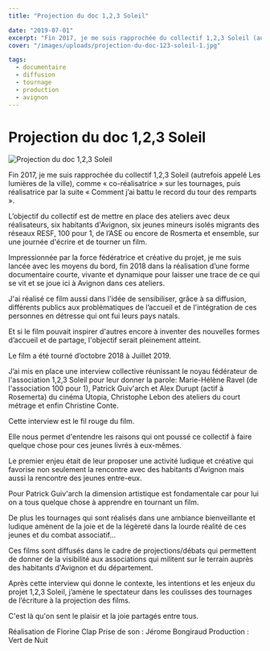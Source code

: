 ```yaml
---
title: "Projection du doc 1,2,3 Soleil"

date: "2019-07-01"
excerpt: "Fin 2017, je me suis rapprochée du collectif 1,2,3 Soleil (autrefois appelé Les lumières de la ville), comme « co-réalisatrice » sur les tournages, pu..."
cover: "/images/uploads/projection-du-doc-123-soleil-1.jpg"

tags:
  - documentaire
  - diffusion
  - tournage
  - production
  - avignon
---
```


# Projection du doc 1,2,3 Soleil

![Projection du doc 1,2,3 Soleil](/images/uploads/projection-du-doc-123-soleil-1.jpg)

Fin 2017, je me suis rapprochée du collectif 1,2,3 Soleil (autrefois appelé Les lumières de la ville), comme « co-réalisatrice » sur les tournages, puis réalisatrice par la suite « Comment j’ai battu le record du tour des remparts ».

L’objectif du collectif est de mettre en place des ateliers avec deux réalisateurs, six habitants d'Avignon, six jeunes mineurs isolés migrants des réseaux RESF, 100 pour 1, de l’ASE ou encore de Rosmerta et ensemble, sur une journée d'écrire et de tourner un film.

Impressionnée par la force fédératrice et créative du projet, je me suis lancée avec les moyens du bord, fin 2018 dans la réalisation d’une forme documentaire courte, vivante et dynamique pour laisser une trace de ce qui se vit et se joue ici à Avignon dans ces ateliers.

J'ai réalisé ce film aussi dans l'idée de sensibiliser, grâce à sa diffusion, différents publics aux problématiques de l’accueil et de l'intégration de ces personnes en détresse qui ont fui leurs pays natals.

Et si le film pouvait inspirer d'autres encore à inventer des nouvelles formes d’accueil et de partage, l'objectif serait pleinement atteint.

Le film a été tourné d’octobre 2018 à Juillet 2019.

J’ai mis en place une interview collective réunissant le noyau fédérateur de l'association 1,2,3 Soleil pour leur donner la parole: Marie-Hélène Ravel (de l'association 100 pour 1), Patrick Guiv'arch et Alex Durupt (actif à Rosemerta) du cinéma Utopia, Christophe Lebon des ateliers du court métrage et enfin Christine Conte.

Cette interview est le fil rouge du film.

Elle nous permet d'entendre les raisons qui ont poussé ce collectif à faire quelque chose pour ces jeunes livrés à eux-mêmes.

Le premier enjeu était de leur proposer une activité ludique et créative qui favorise non seulement la rencontre avec des habitants d'Avignon mais aussi la rencontre des jeunes entre-eux.

Pour Patrick Guiv'arch la dimension artistique est fondamentale car pour lui on a tous quelque chose à apprendre en tournant un film.

De plus les tournages qui sont réalisés dans une ambiance bienveillante et ludique amènent de la joie et de la légèreté dans la lourde réalité de ces jeunes et du combat associatif...

Ces films sont diffusés dans le cadre de projections/débats qui permettent de donner de la visibilité aux associations qui militent sur le terrain auprès des habitants d'Avignon et du département.

Après cette interview qui donne le contexte, les intentions et les enjeux du projet 1,2,3 Soleil, j’amène le spectateur dans les coulisses des tournages de l’écriture à la projection des films.

C'est là qu'on sent le plaisir et la joie partagés entre tous.

Réalisation de Florine Clap Prise de son : Jérome Bongiraud Production : Vert de Nuit
